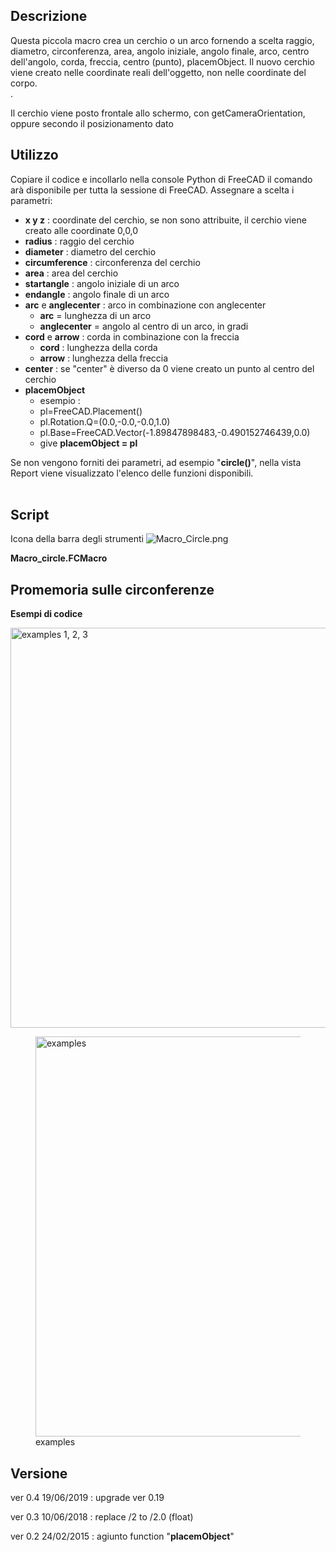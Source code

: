 <languages/>

{{Macro/it
|Name=Macro Circle
|Translate=Cerchio
|Icon=Macro_Circle.png
|Description=Crea un cerchio o un arco basato su parametri. Il nuovo cerchio viene creato nella coordinata reale dell'oggetto, non nelle coordinate del corpo. <br/> {{ColoredText | (Riga di comando, incolla questa macro completa nella console Python)}}.
|Author=mario52
|Version=0.4
|Date=2019-06-19
|FCVersion=Tutte
|Download=[https://www.freecadweb.org/wiki/images/9/9d/Macro_Circle.png Icona della barra degli strumenti]
|SeeAlso=[[Macro_CirclePlus/it|Macro CirclePlus]] [[Image:Macro_CirclePlus.png|24px]]
}}

<span id="Description"></span>
==Descrizione==

Questa piccola macro crea un cerchio o un arco fornendo  a scelta raggio, diametro, circonferenza, area, angolo iniziale, angolo finale, arco, centro dell'angolo, corda, freccia, centro (punto), placemObject. Il nuovo cerchio viene creato nelle coordinate reali dell'oggetto, non nelle coordinate del corpo.<br/>{{ColoredText|(Riga di comando, incolla questa macro completa nella console Python)}}.

Il cerchio viene posto frontale allo schermo, con getCameraOrientation, oppure secondo il posizionamento dato 

<span id="Usage"></span>
==Utilizzo==

Copiare il codice e incollarlo nella console Python di FreeCAD il comando arà disponibile per tutta la sessione di FreeCAD.
Assegnare a scelta i parametri: 

* '''x y z''' : coordinate del cerchio, se non sono attribuite, il cerchio viene creato alle coordinate 0,0,0
*'''radius''' : raggio del cerchio
*'''diameter''' : diametro del cerchio
*'''circumference''' : circonferenza del cerchio
*'''area''' : area del cerchio
*'''startangle''' : angolo iniziale di un arco
*'''endangle''' : angolo finale di un arco
*'''arc''' e '''anglecenter''' : arco in combinazione con anglecenter
** '''arc''' =  lunghezza di un arco
** '''anglecenter''' = angolo al centro di un arco, in gradi
*'''cord''' e '''arrow''' : corda in combinazione con la freccia
** '''cord''' : lunghezza della corda 
** '''arrow''' : lunghezza della freccia 
*'''center''' : se "center" è diverso da 0 viene creato un punto al centro del cerchio
*'''placemObject'''  
** esempio :
**    pl=FreeCAD.Placement()
**    pl.Rotation.Q=(0.0,-0.0,-0.0,1.0)
**    pl.Base=FreeCAD.Vector(-1.89847898483,-0.490152746439,0.0)	
**    give '''placemObject = pl'''

Se non vengono forniti dei parametri, ad esempio "'''circle()'''", nella vista Report viene visualizzato l'elenco delle funzioni disponibili.
<br /><br />

==Script==

Icona della barra degli strumenti [[Image:Macro_Circle.png]]

'''Macro_circle.FCMacro'''

{{MacroCode|code=
#-*- coding: utf-8 -*-
#from math import sqrt, pi
# creer un cercle ou un arc entierement parametrabel en utilisant :
# create a circle or arc fully parametrabel using:
#
# paste the complete macro in the Python console
#
# x x x coordinates
#with radius
#with diameter
#with circumference
#with area
#with startangle
#with endangle
#with [arc and anglecenter]      in combination (angle in degrees)
#with [cord and arrow]           in combination
#with center (if center as different 0 one point is created on center of circle)
#give placemObject  
# ex :pl=FreeCAD.Placement()
#     pl.Rotation.Q=(0.0,-0.0,-0.0,1.0)
#     pl.Base=FreeCAD.Vector(-1.89847898483,-0.490152746439,0.0)
#     placemObject = pl
# s'il n'y a pas de parametre "circle()" une liste des fonctions s'affiche dans la Vue rapport
# if there is no parameter "circle()" a list of functions is displayed in the report view

__title__   = "circle"
__author__  = "Mario52"
__version__ = "0.4"
__date__    = "19/06/2019"

import Draft #, Part
import FreeCAD
App = FreeCAD

def circle(x=0.0,y=0.0,z=0.0,radius=0.0,diameter=0.0,circumference=0.0,area=0.0,startangle=0.0,endangle=0.0,arc=0.0,anglecenter=0.0,cord=0.0,arrow=0.0,center=0,placemObject=""):
    from math import sqrt, pi
    if placemObject == "":
        pl = FreeCAD.Placement()
        pl.Rotation = FreeCADGui.ActiveDocument.ActiveView.getCameraOrientation()   
        pl.Base = FreeCAD.Vector(x,y,z)
    else:
        pl = FreeCAD.Placement()
        pl = placemObject                                  # placement imposted
    if diameter != 0:                                      # with diameter
        radius = diameter / 2.0
    elif circumference != 0:                               # with circumference
        radius = (circumference / pi) / 2.0
    elif area != 0:                                        # with area
        radius =  sqrt((area / pi))
    elif (cord != 0) and (arrow != 0):                     # with cord and arrow
        radius = ((arrow**2) + (cord**2) / 4.0) / (arrow*2) 
    elif (arc != 0) and (anglecenter != 0):                # with arc and anglecenter central in degrees
        radius = ((360/anglecenter)*arc) / pi/2.0
        if endangle != 0:
            startangle  = endangle - anglecenter
        endangle   = anglecenter + startangle
        startangle  = endangle - anglecenter
    if radius != 0:
        try:
            Draft.makeCircle(radius,placement=pl,face=False,startangle=startangle,endangle=endangle,support=None)
            if center != 0:
                x=pl.Base.x
                y=pl.Base.y
                z=pl.Base.z
                Draft.makePoint(x,y,z)
            
        except Exception:
            App.Console.PrintError("Unexpected keyword argument" + "\n")
        App.ActiveDocument.recompute()
    else:
        App.Console.PrintMessage("Unexpected keyword argument" + "\n")
        App.Console.PrintMessage("circle(x,y,z,radius,diameter,circumference,area,startangle,endangle,[arc,anglecenter],[cord,arrow],center,placemObject)" + "\n")
        App.Console.PrintMessage("circle(radius=10.0,placemObject=App.Placement(App.Vector(11,20,30), App.Rotation(30,40,0), App.Vector(0,0,0)))" + "\n")
#example
#circle(arc=50,anglecenter=20,center=1)
#circle(x=10.0,y=10.0,z=10.0,radius=10.0)
#circle(radius=10.0,center=1,placemObject=App.Placement(App.Vector(11,20,30), App.Rotation(30,40,0), App.Vector(0,0,0)))

}}

<span id="Memo_of_circle"></span>
==Promemoria sulle circonferenze==

'''Esempi di codice'''

{{Code|code=
circle(radius=10)    # example 1
circle(x=15,diameter=20)    # example 2
circle(y=45,circumference=100)    # example 3
}}

[[File:Macro Circle 01.png|640px|center|examples 1, 2, 3]]
{{clear}}

{{Code|code=
circle(y=-15,area=100)    # example 4
circle(y=-15,x=15,startangle=60,endangle=-20,center=1)    # example 5
circle(y=-15,x=45,cord=9,arrow=3,center=1)    # example 6 left
circle(x=65,y=-15,arc=3.5,anglecenter=40,startangle=20,center=1)    # example 6 rigth
}}

[[File:Macro Circle 02.png|640px|center|examples]]

{{clear}}
<span id="Version"></span>
==Versione==

ver 0.4 19/06/2019 : upgrade ver 0.19

ver 0.3 10/06/2018 : replace /2 to /2.0 (float)

ver 0.2 24/02/2015 : agiunto function "'''placemObject'''"